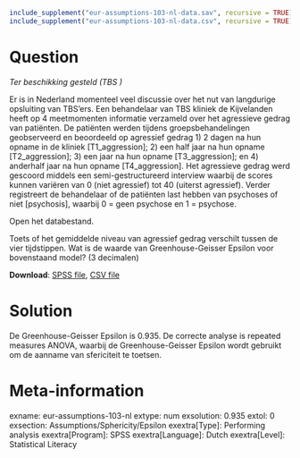 ```r
include_supplement("eur-assumptions-103-nl-data.sav", recursive = TRUE)
include_supplement("eur-assumptions-103-nl-data.csv", recursive = TRUE)
```

Question
========
*Ter beschikking gesteld (TBS )*

Er is in Nederland momenteel veel discussie over het nut van langdurige opsluiting van TBS’ers. Een behandelaar van TBS kliniek de Kijvelanden heeft op 4 meetmomenten informatie verzameld over het agressieve gedrag van patiënten. De patiënten werden tijdens groepsbehandelingen geobserveerd en beoordeeld op agressief gedrag 1) 2 dagen na hun opname in de kliniek [T1_aggression]; 2) een half jaar na hun opname [T2_aggression]; 3) een jaar na hun opname [T3_aggression]; en 4) anderhalf jaar na hun opname [T4_aggression]. Het agressieve gedrag werd gescoord middels een semi-gestructureerd interview waarbij de scores kunnen variëren van 0 (niet agressief) tot 40 (uiterst agressief). Verder registreert de behandelaar of de patiënten last hebben van psychoses of niet [psychosis], waarbij 0 = geen psychose en 1 = psychose.

Open het databestand.

Toets of het gemiddelde niveau van agressief gedrag verschilt tussen de vier tijdstippen. Wat is de waarde van Greenhouse-Geisser Epsilon voor bovenstaand model? (3 decimalen)

**Download**: [SPSS file](eur-assumptions-103-nl-data.sav), [CSV file](eur-assumptions-103-nl-data.csv)

Solution
========
De Greenhouse-Geisser Epsilon is 0.935. De correcte analyse is repeated measures ANOVA, waarbij de Greenhouse-Geisser Epsilon wordt gebruikt om de aanname van sfericiteit te toetsen.

Meta-information
================
exname: eur-assumptions-103-nl
extype: num
exsolution: 0.935
extol: 0
exsection: Assumptions/Sphericity/Epsilon
exextra[Type]: Performing analysis
exextra[Program]: SPSS
exextra[Language]: Dutch
exextra[Level]: Statistical Literacy
